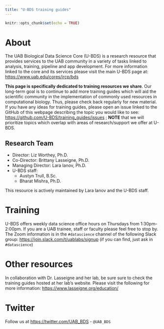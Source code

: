 ```yaml
---
title: "U-BDS training guides"
---
```


```r
knitr::opts_chunk$set(echo = TRUE)
```

# About

The UAB Biological Data Science Core (U-BDS) is a research resource that provides services to the UAB community in a variety of tasks linked to analysis, training, pipeline and app development. For more information linked to the core and its services please visit the main U-BDS page at: <https://www.uab.edu/cores/ircp/bds>

__This page is specifically dedicated to training resources we share__. Our long-term goal is to continue to add more training guides which will aid the scientific community in the implementation of commonly used resources in computational biology. Thus, please check back regularly for new material. If you have any ideas for training guides, please open an issue linked to the GitHub of this webpage describing the topic you would like to see: <https://github.com/U-BDS/training_guides/issues> ; __NOTE__ that we will prioritize topics which overlap with areas of research/support we offer at U-BDS.

## Research Team

* Director: Liz Worthey, Ph.D.
* Co-Director: Brittany Lasseigne, Ph.D.
* Managing Director: Lara Ianov, Ph.D.
* U-BDS staff:
  * Austyn Trull, B.Sc.
  * Bharat Mishra, Ph.D.
  
This resource is actively maintained by Lara Ianov and the U-BDS staff.

# Training

U-BDS offers weekly data science office hours on Thursdays from 1:30pm-2:00pm. If you are a UAB trainee, staff or faculty please feel free to stop by. The Zoom information is in the `#datascience` channel of the following Slack group: <https://join.slack.com/t/uablabs/signup> (if you can find, just ask in `#datascience`)

# Other resources

In collaboration with Dr. Lasseigne and her lab, be sure sure to check the training guides hosted at her lab's website. Please visit the following for more information: <https://www.lasseigne.org/education/>

# Twitter

Follow us at <https://twitter.com/UAB_BDS> - `@UAB_BDS`
